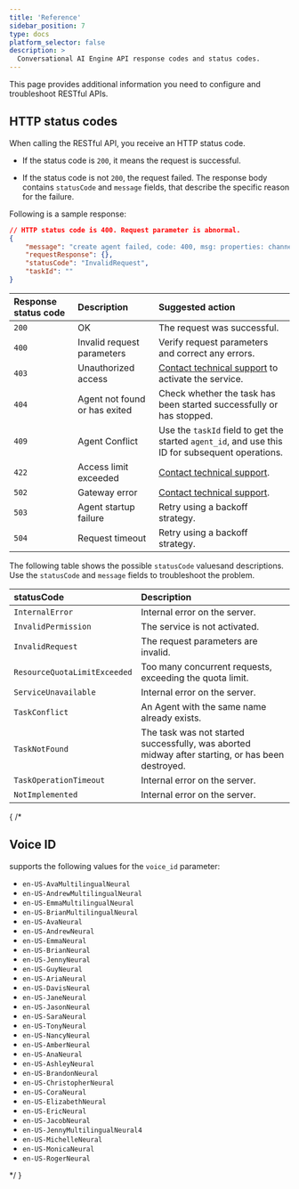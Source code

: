 ```yaml
---
title: 'Reference'
sidebar_position: 7
type: docs
platform_selector: false
description: >
  Conversational AI Engine API response codes and status codes.
---
```


This page provides additional information you need to configure and troubleshoot <Vpd k="NAME" /> RESTful APIs.

## HTTP status codes

When calling the <Vpd k="NAME" /> RESTful API, you receive an HTTP status code.

- If the status code is `200`, it means the request is successful.

- If the status code is not `200`, the request failed. The response body contains `statusCode` and `message` fields, that describe the specific reason for the failure.

Following is a sample response:

```json
// HTTP status code is 400. Request parameter is abnormal.
{
    "message": "create agent failed, code: 400, msg: properties: channel not found",
    "requestResponse": {},
    "statusCode": "InvalidRequest",
    "taskId": ""
}
```

| Response status code | Description   | Suggested action |
|:-------|:-------|:-----|
| `200` | OK | The request was successful. | - |
| `400`  | Invalid request parameters   | Verify request parameters and correct any errors.  |
| `403`  | Unauthorized access | [Contact technical support](mailto:support@agora.io) to activate the service. |
| `404`  | 	Agent not found or has exited   | Check whether the task has been started successfully or has stopped.  |
| `409`  | Agent Conflict | Use the `taskId` field to get the started `agent_id`, and use this ID for subsequent operations.|
| `422`  | Access limit exceeded   | [Contact technical support](mailto:support@agora.io). |
| `502`  | Gateway error | [Contact technical support](mailto:support@agora.io). |
| `503`  | Agent startup failure | Retry using a backoff strategy.   |
| `504`  | Request timeout  | Retry using a backoff strategy.   |

The following table shows the possible `statusCode` values ​​and descriptions. Use the `statusCode` and `message` fields to troubleshoot the problem.

| statusCode | Description |
|:-----------------|:----------------------|
| `InternalError`   | Internal error on the server.   |
| `InvalidPermission`  | The service is not activated.   |
| `InvalidRequest`  | The request parameters are invalid.  |
| `ResourceQuotaLimitExceeded`  | Too many concurrent requests, exceeding the quota limit. |
| `ServiceUnavailable` | Internal error on the server.   |
| `TaskConflict`    | An Agent with the same name already exists. |
| `TaskNotFound`    | The task was not started successfully, was aborted midway after starting, or has been destroyed.|
| `TaskOperationTimeout`    | Internal error on the server.  |
| `NotImplemented`  | Internal error on the server.   |

{ /*
## Voice ID

<Vpd k="NAME" /> supports the following values for the `voice_id` parameter:

- `en-US-AvaMultilingualNeural`
- `en-US-AndrewMultilingualNeural`
- `en-US-EmmaMultilingualNeural`
- `en-US-BrianMultilingualNeural`
- `en-US-AvaNeural`
- `en-US-AndrewNeural`
- `en-US-EmmaNeural`
- `en-US-BrianNeural`
- `en-US-JennyNeural`
- `en-US-GuyNeural`
- `en-US-AriaNeural`
- `en-US-DavisNeural`
- `en-US-JaneNeural`
- `en-US-JasonNeural`
- `en-US-SaraNeural`
- `en-US-TonyNeural`
- `en-US-NancyNeural`
- `en-US-AmberNeural`
- `en-US-AnaNeural`
- `en-US-AshleyNeural`
- `en-US-BrandonNeural`
- `en-US-ChristopherNeural`
- `en-US-CoraNeural`
- `en-US-ElizabethNeural`
- `en-US-EricNeural`
- `en-US-JacobNeural`
- `en-US-JennyMultilingualNeural4`
- `en-US-MichelleNeural`
- `en-US-MonicaNeural`
- `en-US-RogerNeural`

*/ }